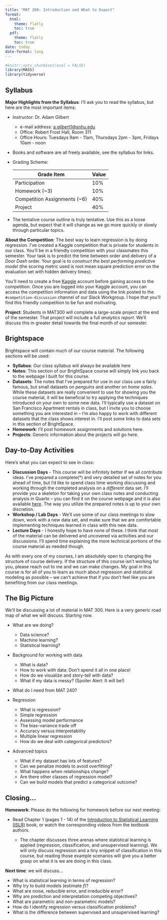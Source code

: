 ```yaml
---
title: "MAT 300: Introduction and What to Expect"
format: 
  html:
    theme: flatly
    toc: true
  pdf:
    theme: flatly
    toc: true
date: today
date-format: long
---
```


```r
#knitr::opts_chunk$set(eval = FALSE)
library(MASS)
library(tidyverse)
```

## Syllabus

**Major Highlights from the Syllabus**: I'll ask you to read the syllabus, but here are the most important items:

  + Instructor: Dr. Adam Gilbert
  
    + e-mail address: [a.gilbert1@snhu.edu](mailto:a.gilbert1@snhu.edu)
    + Office: Robert Frost Hall, Room 311
    + Office Hours: Tuesdays 9am - 11am, Thursdays 2pm - 3pm, Fridays 10am - noon
  
  + Books and software are all freely available, see the syllabus for links.
  + Grading Scheme:
  <center> 
  Grade Item                     | Value
  -------------------------------|-----------
  Participation                  | 10%
  Homework (~3)                  | 10%
  Competition Assignments (~6)   | 40%
  Project                        | 40%
  </center>
  
  + The tentative course outline is truly tentative. Use this as a loose agenda, but expect that it will change as we go more quickly or slowly through particular topics.

**About the Competition**: The best way to learn regression is by doing regression. I've created a Kaggle competition that is private for students in our class. You'll be in a friendly competition with your classmates this semester. Your task is to predict the time between order and delivery of a *Door Dash* order. Your goal is to *construct the best performing predictive model* (the scoring metric used is root mean square prediction error on the evaluation set with hidden delivery times).

You'll need to create a free [Kaggle](https://www.kaggle.com) account before gaining access to the competition. Once you are logged into your Kaggle account, you can access the competition information and data using the link posted to the `#competition-discussion` channel of our Slack Workgroup. I hope that you'll find this friendly competition to be fun and motivating.

**Project**: Students in MAT300 will complete a large-scale project at the end of the semester. That project will include a full *analytics report*. We'll discuss this in greater detail towards the final month of our semester.


## Brightspace

Brightspace will contain much of our course material. The following sections will be used:

  + **Syllabus**: Our class syllabus will always be available here
  + **Notes**: This section of our BrightSpace course will simply link you back to the webpage I built for this course.
  + **Datasets**: The notes that I've prepared for use in our class use a fairly famous, but small datasets on *penguins* and another on *home sales*. While these datasets are really convenient to use for showing you the course material, it will be beneficial to try applying the techniques introduced on your own to some new data. I'll typically use a dataset on San Francisco Apartment rentals in class, but I invite you to choose something you are interested in -- I'm also happy to work with different datasets that the class shows interest in. I'll post some links to data sets in this section of BrightSpace.
  + **Homework**: I'll post homework assignments and solutions here.
  + **Projects**: Generic information about the projects will go here.

## Day-to-Day Activities

Here's what you can expect to see in class:

  + **Discussion Days** - This course will be infinitely better if we all contribute ideas. I've prepared a complete(\*) and very detailed set of notes for you ahead of time, but I'd like to spend class time working discussing and working through the completed analysis on a *different* data set. I'll provide you a skeleton for taking your own class notes and conducting analysis in Quarto -- you can find it on the course webpage and it is also available [here](https://agmath.github.io/RegressionCourse/StudentNotesTemplate.qmd). The way you utilize the prepared notes is up to your own discretion.
  + **Workshop / Lab Days** - We'll use some of our class meetings to slow down, work with a new data set, and make sure that we are comfortable implementing techniques learned in class with this new data.
  + **Lecture Days** - I honestly hope to have none of these. I think that most of the material can be delivered and uncovered via activities and our discussions. I'll spend time explaining the more technical portions of the course material as needed though.

As with every one of my courses, I am absolutely open to changing the structure of course delivery. If the structure of this course isn't working for you, please reach out to me and we can make changes. My goal in this course is for all of you to learn as much about regression and statistical modeling as possible -- we can't achieve that if you don't feel like you are benefiting from our class meetings.

## The Big Picture

We'll be discussing a lot of material in MAT 300. Here is a very generic road map of what we will discuss. Starting now.

  + What are we doing?
  
    + Data science?
    + Machine learning?
    + Statistical learning?
    
  + Background for working with data
  
    + What is data?
    + How to work with data: Don't spend it all in one place!
    + How do we visualize and story-tell with data?
    + What if my data is messy? (Spoiler Alert: It will be!)
    
  + What do I need from MAT 240?
  + Regression
  
    + What is regression?
    + Simple regression
    + Assessing model performance
    + The bias-variance trade off
    + Accuracy versus interpretability
    + Multiple linear regression
    + How do we deal with categorical predictors?
  
  + Advanced topics
  
    + What if my dataset has lots of features?
    + Can we penalize models to avoid overfitting?
    + What happens when relationships change?
    + Are there other classes of regression model?
    + Can we build models that predict a categorical outcome?

## Closing...

**Homework**: Please do the following for homework before our next meeting:

  + Read Chapter 1 (pages 1 - 14) of the [Introduction to Statistical Learning (ISLR)](https://hastie.su.domains/ISLR2/ISLRv2_website.pdf) book, or watch the corresponding videos from the textbook authors.
  
    + The chapter discusses three arenas where statistical learning is applied (regression, classification, and unsupervised learning). We will only discuss regression and a tiny snippet of classification in this course, but reading those example scenarios will give you a better grasp on what it is we are doing in this class.

**Next time**: we will discuss...
  
  + What is statistical learning in terms of regression?
  + Why try to build models (estimate $f$)?
  + What are noise, reducible error, and irreducible error?
  + Why are prediction and interpretation competing objectives?
  + What are parametric and non-parametric models?
  + How do I identify regression versus classification problems?
  + What is the difference between supervised and unsupervised learning?